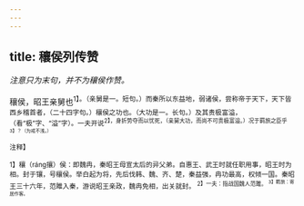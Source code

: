 ```yaml
---
---
---
```

title: 穰侯列传赞
---



*注意只为末句，并不为穰侯作赞。*

穰侯，昭王亲舅也<sup>1】。（亲舅是一。短句。）而秦所以东益地，弱诸侯，尝称帝于天下，天下皆西乡稽首者，（二十四字句。）穰侯之功也。（大功是一。长句。）及其贵极富溢，（看“极”字、“溢”字）。一夫开说<sup>2】，身折势夺而以忧死，（亲舅大功，而尚不可贵极富溢。）况于羁旅之臣乎<sup>3】？（为戒不浅。）

<sup>注释】

<sup>1】穰（ráng攘）侯：即魏冉，秦昭王母宣太后的异父弟。自惠王、武王时就任职用事，昭王时为相。封于镶，号穰侯。举白起为将，先后伐韩、魏、齐、楚，秦益强，冉功最高，权倾一国。秦昭王三十六年，范雎入秦，游说昭王亲政，魏冉免相，出关就封。
<sup>2】一夫：指战国魏人范雎。
<sup>3】羁旅：寄居作客。